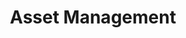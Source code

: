 ---
title: 'Asset Management'
description: 'Powerful tools for transfers, metrics, and marketing'
---
